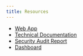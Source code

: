 ```yaml
---
title: Resources
---
```


- [Web App](https://v2.streamprotocol.money)
- [Technical Documentation](https://docs.streamprotocol.money)
- [Security Audit Report](https://docs.streamprotocol.money/security-audit)
- [Dashboard](https://dashboard-v2.streamprotocol.money)
